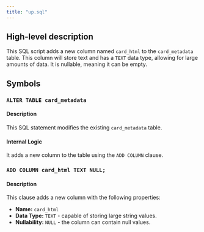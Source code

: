 ```yaml
---
title: "up.sql"
---
```


## High-level description
This SQL script adds a new column named `card_html` to the `card_metadata` table. This column will store text and has a `TEXT` data type, allowing for large amounts of data. It is nullable, meaning it can be empty.

## Symbols

### `ALTER TABLE card_metadata`
#### Description
This SQL statement modifies the existing `card_metadata` table.

#### Internal Logic
It adds a new column to the table using the `ADD COLUMN` clause.

### `ADD COLUMN card_html TEXT NULL;`
#### Description
This clause adds a new column with the following properties:

* **Name:** `card_html`
* **Data Type:** `TEXT` -  capable of storing large string values.
* **Nullability:** `NULL` - the column can contain null values.

